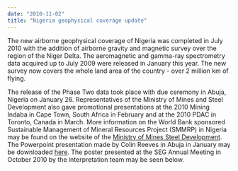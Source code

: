 ```yaml
---
date: "2010-11-02"
title: "Nigeria geophysical coverage update"
---
```


The new airborne geophysical coverage of Nigeria was completed in July 2010 with
the addition of  airborne gravity and magnetic survey over the region of the
Niger Delta. The aeromagnetic and  gamma-ray spectrometry data acquired up to
July 2009 were released in January this year. The  new survey now covers the
whole land area of the country - over 2 million km of flying. 

The release of the Phase Two data took place with due ceremony in Abuja, Nigeria
on January 26.  Representatives of the Ministry of Mines and Steel Development
also gave promotional  presentations at the 2010 Mining Indaba in Cape Town,
South Africa in February and at the 2010  PDAC in Toronto, Canada in March. More
information on the World Bank sponsored Sustainable  Management of Mineral
Resources Project (SMMRP) in Nigeria may be found on the website of  the
[Ministry of Mines Steel Development](/). The Powerpoint presentation made by Colin
Reeves in  Abuja in January may be downloaded [here](/). The poster presented at the
SEG Annual Meeting in  October 2010 by the interpretation team may be seen
below. 

<PublishDate />

